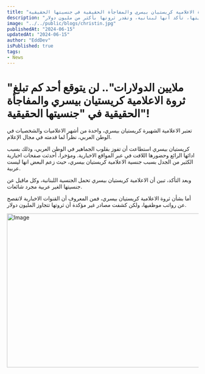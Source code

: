 ```yaml
---
title: "ملايين الدولارات.. لن يتوقع أحد كم تبلغ ثروة الاعلامية كريستيان بيسري والمفاجأة الحقيقية في جنسيتها الحقيقية!"
description: "كريستيان بيسري، إعلامية لبنانية بارزة، نالت شهرة واسعة في الوطن العربي بفضل أدائها الرائع وحضورها اللافت. رغم الشائعات عن جنسيتها، تأكد أنها لبنانية، وتقدر ثروتها بأكثر من مليون دولار."
image: "../../public/blogs/christin.jpg"
publishedAt: "2024-06-15"
updatedAt: "2024-06-15"
author: "EddDev"
isPublished: true
tags:
- News
---
```


# "ملايين الدولارات".. لن يتوقع أحد كم تبلغ ثروة الاعلامية كريستيان بيسري والمفاجأة الحقيقية في "جنسيتها الحقيقية"!

تعتبر الاعلامية الشهيرة كريستيان بيسري، واحدة من أشهر الاعلاميات والشخصيات في الوطن العربي، نظراً لما قدمته في مجال الإعلام.

كريستيان بيسري استطاعت أن تفوز بقلوب الجماهير في الوطن العربي، وذلك بسبب ادائها الرائع وحضورها اللافت في عبر المواقع الاخبارية. ومؤخرا، أحدثت صفحات اخبارية الكثير من الجدل بسبب جنسية الاعلامية كريستيان بيسري، حيث زعم البعض انها ليست عربية.

وبعد التأكد، تبين أن الاعلامية كريستيان بيسري تحمل الجنسية اللبنانية، وكل ماقيل عن جنسيتها الغير عربية مجرد شائعات.

أما بشأن ثروة الاعلامية كريستيان بيسري، فمن المعروف أن القنوات الاخبارية لاتفصح عن رواتب موظفيها، ولكن كشفت مصادر غير مؤكدة أن ثروتها تتجاوز المليون دولار.


<Image
  src="/blogs/christin.jpg"
  width="718"
  height="404"
  alt="Image"
  sizes="100vw"
/>
